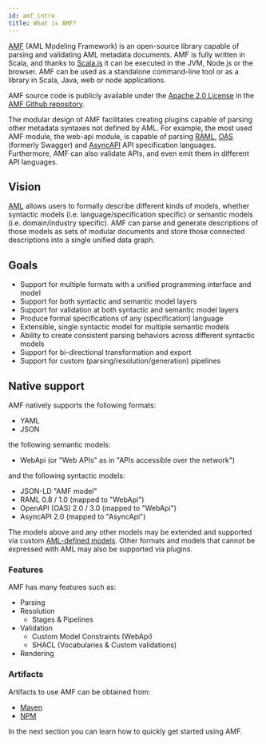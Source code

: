 ```yaml
---
id: amf_intro
title: What is AMF?
---
```


[AMF](https://github.com/aml-org/amf) (AML Modeling Framework) is an open-source library capable of parsing and validating  AML metadata documents.
AMF is fully written in Scala, and thanks to [Scala.js](https://www.scala-js.org/) it can be executed in the JVM, Node.js or the browser.
AMF can be used as a standalone command-line tool or as a library in Scala, Java, web or node applications.

AMF source code is publicly available under the [Apache 2.0 License](https://www.apache.org/licenses/LICENSE-2.0) in the [AMF Github repository](https://github.com/aml-org/amf).

The modular design of AMF facilitates creating plugins capable of parsing other metadata syntaxes not defined by AML.
For example, the most used AMF module, the web-api module, is capable of parsing [RAML](https://raml.org/), [OAS](https://github.com/OAI/OpenAPI-Specification) (formerly Swagger) and [AsyncAPI](https://github.com/asyncapi/asyncapi) API specification languages.
Furthermore, AMF can also validate APIs, and even emit them in different API languages.

## Vision
[AML](https://a.ml/aml-spec) allows users to formally describe different kinds of models, whether syntactic models (i.e. language/specification specific) or semantic models (i.e. domain/industry specific).
AMF can parse and generate descriptions of those models as sets of modular documents and store those connected descriptions into a single unified data graph.

## Goals
- Support for multiple formats with a unified programming interface and model
- Support for both syntactic and semantic model layers
- Support for validation at both syntactic and semantic model layers
- Produce formal specifications of any (specification) language
- Extensible, single syntactic model for multiple semantic models
- Ability to create consistent parsing behaviors across different syntactic models
- Support for bi-directional transformation and export
- Support for custom (parsing/resolution/generation) pipelines

## Native support

AMF natively supports the following formats:
- YAML
- JSON

the following semantic models:
- WebApi (or "Web APIs" as in "APIs accessible over the network")

and the following syntactic models:
- JSON-LD "AMF model"
- RAML 0.8 / 1.0 (mapped to "WebApi")
- OpenAPI (OAS) 2.0 / 3.0 (mapped to "WebApi")
- AsyncAPI 2.0 (mapped to "AsyncApi")

The models above and any other models may be extended and supported via custom [AML-defined models](https://a.ml/aml-spec).
Other formats and models that cannot be expressed with AML may also be supported via plugins.

### Features
AMF has many features such as:
- Parsing
- Resolution
    - Stages & Pipelines
- Validation
    - Custom Model Constraints (WebApi)
    - SHACL (Vocabularies & Custom validations)
- Rendering

### Artifacts
Artifacts to use AMF can be obtained from:

-   [Maven](https://repository-master.mulesoft.org/nexus/content/repositories/releases/com/github/amlorg/)
-   [NPM](https://www.npmjs.com/package/amf-client-js)

In the next section you can learn how to quickly get started using AMF.
